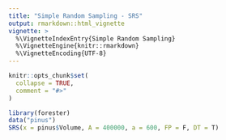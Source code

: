 ```yaml
---
title: "Simple Random Sampling - SRS"
output: rmarkdown::html_vignette
vignette: >
  %\VignetteIndexEntry{Simple Random Sampling}
  %\VignetteEngine{knitr::rmarkdown}
  %\VignetteEncoding{UTF-8}
---
```


```r
knitr::opts_chunk$set(
  collapse = TRUE,
  comment = "#>"
)
```

```r
library(forester)
data("pinus")
SRS(x = pinus$Volume, A = 400000, a = 600, FP = F, DT = T)
```
